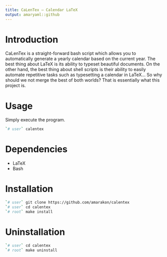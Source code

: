 ```yaml
---
title: CaLenTex – Calendar LaTeX
output: amaryaml::github
---
```


# Introduction

CaLenTex is a straight-forward bash script which allows you to automatically
generate a yearly calendar based on the current year. The best thing about LaTeX
is its ability to typeset beautiful documents. On the other hand, the best thing
about shell scripts is their ability to easily automate repetitive tasks such as
typesetting a calendar in LaTeX... So why should we not merge the best of both
worlds? That is essentially what this project is.

# Usage

Simply execute the program.

```sh
`# user` calentex
```

# Dependencies

- LaTeX
- Bash

# Installation

```sh
`# user` git clone https://github.com/amarakon/calentex
`# user` cd calentex
`# root` make install
```

# Uninstallation

```sh
`# user` cd calentex
`# root` make uninstall
```
